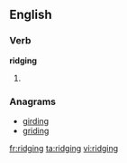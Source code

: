 ==English==

===Verb===
'''ridging'''

# {{present participle of|[[ridge]]}}

===Anagrams===
* [[girding#English|girding]]
* [[griding#English|griding]]

[[fr:ridging]]
[[ta:ridging]]
[[vi:ridging]]